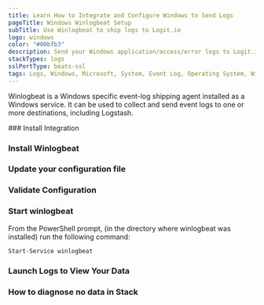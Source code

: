 ```yaml
---
title: Learn How to Integrate and Configure Windows to Send Logs
pageTitle: Windows Winlogbeat Setup
subTitle: Use Winlogbeat to ship logs to Logit.io
logo: windows
color: "#00bfb3"
description: Send your Windows application/access/error logs to Logit.io via Winlogbeat.
stackTypes: logs
sslPortType: beats-ssl
tags: Logs, Windows, Microsoft, System, Event Log, Operating System, Winlogbeat
---
```


Winlogbeat is a Windows specific event-log shipping agent installed 
as a Windows service. It can be used to collect and send event 
logs to one or more destinations, including Logstash.

<Steps>
  ### Install Integration

  <InstallIntegration/>

  ### Install Winlogbeat

  <InstallWindowsBeat
    beatname = "winlogbeat"
    version = "8.15.2"
  />

  ### Update your configuration file

  <WinlogBeatConfigFile />

  ### Validate Configuration

  <ValidateWinlogBeat beatname="winlogbeat" />

  ### Start winlogbeat

  From the PowerShell prompt, (in the directory where winlogbeat was installed) run the following command:

  ```ps copy
  Start-Service winlogbeat
  ```

  ### Launch Logs to View Your Data

  <LaunchVisualizer type="logs" />

  ### How to diagnose no data in Stack

  <DiagnoseNoData />

</Steps>